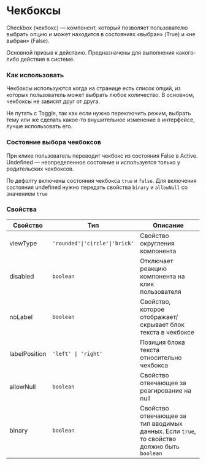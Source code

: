 
<Meta of={checkboxStories} />

# Чекбоксы

Checkbox (чекбокс) — компонент, который позволяет пользователю выбрать опцию и может находится в состояниях «выбран»
(True) и «не выбран» (False).

Основной призыв к действию. Предназначены для выполнения какого-либо действия в системе.

### Как использовать

Чекбоксы используются когда на странице есть список опций, из которых пользователь может выбрать любое количество. В
основном, чекбоксы не зависят друг от друга.

Не путать с Toggle, так как если нужно переключить режим, выбрать тему или же сделать какое-то внушительное изменение
в интерфейсе, лучше использовать его.

### Состояние выбора чекбоксов

При клике пользователь переводит чекбокс из состояния False в Active. Undefined — неопределенное состояние и
используется только у родительских чекбоксов.

По дефолту включены состояния чекбокса `true` и `false`. Для включения состояния undefined нужно
передать свойства `binary` и `allowNull` со значением `true`

### Свойства

| Свойство      | Тип                            | Описание                                                                                   |
| ------------- | ------------------------------ | ------------------------------------------------------------------------------------------ |
| viewType      | `'rounded'\|'circle'\|'brick'` | Свойство округления компонента                                                             |
| disabled      | `boolean`                      | Отключает реакцию компонента на клик пользователя                                          |
| noLabel       | `boolean`                      | Свойство, которое отображает/скрывает блок текста в чекбоксе                               |
| labelPosition | `'left' \| 'right'`            | Позиция блока текста относительно чекбокса                                                 |
| allowNull     | `boolean`                      | Свойство отвечающее за реагирование на null                                                |
| binary        | `boolean`                      | Свойство отвечающее за тип вводимых данных. Если `true`, то свойство должно быть `boolean` |
